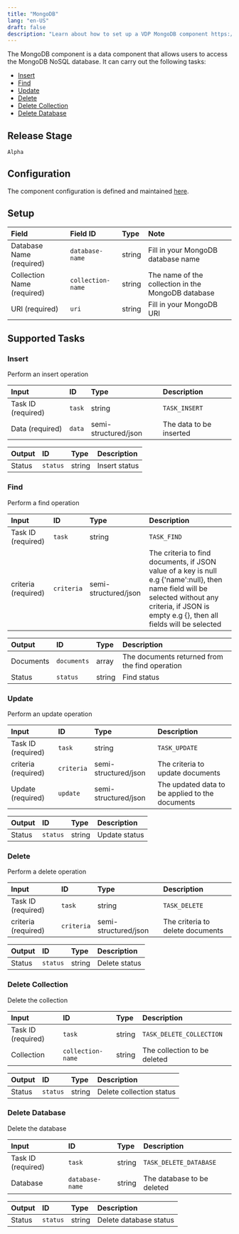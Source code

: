 ```yaml
---
title: "MongoDB"
lang: "en-US"
draft: false
description: "Learn about how to set up a VDP MongoDB component https://github.com/instill-ai/instill-core"
---
```


The MongoDB component is a data component that allows users to access the MongoDB NoSQL database.
It can carry out the following tasks:

- [Insert](#insert)
- [Find](#find)
- [Update](#update)
- [Delete](#delete)
- [Delete Collection](#delete-collection)
- [Delete Database](#delete-database)



## Release Stage

`Alpha`



## Configuration

The component configuration is defined and maintained [here](https://github.com/instill-ai/component/blob/main/data/mongodb/v0/config/definition.json).




## Setup


| Field | Field ID | Type | Note |
| :--- | :--- | :--- | :--- |
| Database Name (required) | `database-name` | string | Fill in your MongoDB database name |
| Collection Name (required) | `collection-name` | string | The name of the collection in the MongoDB database |
| URI (required) | `uri` | string | Fill in your MongoDB URI |




## Supported Tasks

### Insert

Perform an insert operation


| Input | ID | Type | Description |
| :--- | :--- | :--- | :--- |
| Task ID (required) | `task` | string | `TASK_INSERT` |
| Data (required) | `data` | semi-structured/json | The data to be inserted |



| Output | ID | Type | Description |
| :--- | :--- | :--- | :--- |
| Status | `status` | string | Insert status |






### Find

Perform a find operation


| Input | ID | Type | Description |
| :--- | :--- | :--- | :--- |
| Task ID (required) | `task` | string | `TASK_FIND` |
| criteria (required) | `criteria` | semi-structured/json | The criteria to find documents, if JSON value of a key is null e.g \{'name':null\}, then name field will be selected without any criteria, if JSON is empty e.g \{\}, then all fields will be selected |



| Output | ID | Type | Description |
| :--- | :--- | :--- | :--- |
| Documents | `documents` | array | The documents returned from the find operation |
| Status | `status` | string | Find status |






### Update

Perform an update operation


| Input | ID | Type | Description |
| :--- | :--- | :--- | :--- |
| Task ID (required) | `task` | string | `TASK_UPDATE` |
| criteria (required) | `criteria` | semi-structured/json | The criteria to update documents |
| Update (required) | `update` | semi-structured/json | The updated data to be applied to the documents |



| Output | ID | Type | Description |
| :--- | :--- | :--- | :--- |
| Status | `status` | string | Update status |






### Delete

Perform a delete operation


| Input | ID | Type | Description |
| :--- | :--- | :--- | :--- |
| Task ID (required) | `task` | string | `TASK_DELETE` |
| criteria (required) | `criteria` | semi-structured/json | The criteria to delete documents |



| Output | ID | Type | Description |
| :--- | :--- | :--- | :--- |
| Status | `status` | string | Delete status |






### Delete Collection

Delete the collection


| Input | ID | Type | Description |
| :--- | :--- | :--- | :--- |
| Task ID (required) | `task` | string | `TASK_DELETE_COLLECTION` |
| Collection | `collection-name` | string | The collection to be deleted |



| Output | ID | Type | Description |
| :--- | :--- | :--- | :--- |
| Status | `status` | string | Delete collection status |






### Delete Database

Delete the database


| Input | ID | Type | Description |
| :--- | :--- | :--- | :--- |
| Task ID (required) | `task` | string | `TASK_DELETE_DATABASE` |
| Database | `database-name` | string | The database to be deleted |



| Output | ID | Type | Description |
| :--- | :--- | :--- | :--- |
| Status | `status` | string | Delete database status |







